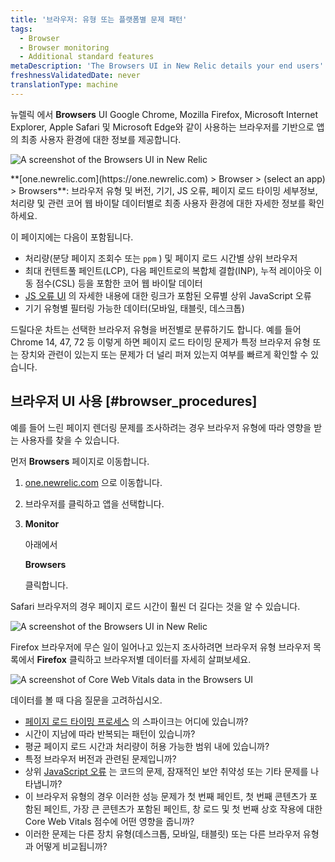 ```yaml
---
title: '브라우저: 유형 또는 플랫폼별 문제 패턴'
tags:
  - Browser
  - Browser monitoring
  - Additional standard features
metaDescription: 'The Browsers UI in New Relic details your end users'' experience with your app by type (Chrome, Edge, Safari, etc.) and platform (mobile, tablet, desktop).'
freshnessValidatedDate: never
translationType: machine
---
```





뉴렐릭 <InlinePopover type="browser"/>에서 <DoNotTranslate>**Browsers**</DoNotTranslate> UI Google Chrome, Mozilla Firefox, Microsoft Internet Explorer, Apple Safari 및 Microsoft Edge와 같이 사용하는 브라우저를 기반으로 앱의 최종 사용자 환경에 대한 정보를 제공합니다.

<img
  title="Browsers UI"
  alt="A screenshot of the Browsers UI in New Relic"
  src={browserBrowsersUi}
/>

<figcaption>
  <DoNotTranslate>**[one.newrelic.com](https://one.newrelic.com) > Browser > (select an app) > Browsers**</DoNotTranslate>: 브라우저 유형 및 버전, 기기, JS 오류, 페이지 로드 타이밍 세부정보, 처리량 및 관련 코어 웹 바이탈 데이터별로 최종 사용자 환경에 대한 자세한 정보를 확인하세요.
</figcaption>

이 페이지에는 다음이 포함됩니다.

* 처리량(분당 페이지 조회수 또는 `ppm` ) 및 페이지 로드 시간별 상위 브라우저
* 최대 컨텐트풀 페인트(LCP), 다음 페인트로의 복합체 결합(INP), 누적 레이아웃 이동 점수(CSL) 등을 포함한 코어 웹 바이탈 데이터
* [JS 오류 UI](/docs/browser/new-relic-browser/browser-pro-features/javascript-errors-page-detect-analyze-errors/) 의 자세한 내용에 대한 링크가 포함된 오류별 상위 JavaScript 오류
* 기기 유형별 필터링 가능한 데이터(모바일, 태블릿, 데스크톱)

드릴다운 차트는 선택한 브라우저 유형을 버전별로 분류하기도 합니다. 예를 들어 Chrome 14, 47, 72 등 이렇게 하면 페이지 로드 타이밍 문제가 특정 브라우저 유형 또는 장치와 관련이 있는지 또는 문제가 더 널리 퍼져 있는지 여부를 빠르게 확인할 수 있습니다.

## 브라우저 UI 사용 [#browser_procedures]

예를 들어 느린 페이지 렌더링 문제를 조사하려는 경우 브라우저 유형에 따라 영향을 받는 사용자를 찾을 수 있습니다.

먼저 <DoNotTranslate>**Browsers**</DoNotTranslate> 페이지로 이동합니다.

1. [one.newrelic.com](https://one.newrelic.com) 으로 이동합니다.

2. 브라우저를 클릭하고 앱을 선택합니다.

3. <DoNotTranslate>**Monitor**</DoNotTranslate>

   아래에서

   <DoNotTranslate>**Browsers**</DoNotTranslate>

   클릭합니다.

Safari 브라우저의 경우 페이지 로드 시간이 훨씬 더 길다는 것을 알 수 있습니다.

<img
  title="Browsers UI"
  alt="A screenshot of the Browsers UI in New Relic"
  src={browserBrowserLoadTime}
/>

Firefox 브라우저에 무슨 일이 일어나고 있는지 조사하려면 브라우저 유형 브라우저 목록에서 <DoNotTranslate>**Firefox**</DoNotTranslate> 클릭하고 브라우저별 데이터를 자세히 살펴보세요.

<img
  title="Core Web Vitals data in the Browsers UI"
  alt="A screenshot of Core Web Vitals data in the Browsers UI"
  src={browserChromeExample}
/>

데이터를 볼 때 다음 질문을 고려하십시오.

* [페이지 로드 타이밍 프로세스](/docs/browser/new-relic-browser/page-load-timing-resources/page-load-timing-process) 의 스파이크는 어디에 있습니까?
* 시간이 지남에 따라 반복되는 패턴이 있습니까?
* 평균 페이지 로드 시간과 처리량이 허용 가능한 범위 내에 있습니까?
* 특정 브라우저 버전과 관련된 문제입니까?
* 상위 [JavaScript 오류](/docs/browser/new-relic-browser/browser-pro-features/javascript-errors-page-detect-analyze-errors/) 는 코드의 문제, 잠재적인 보안 취약성 또는 기타 문제를 나타냅니까?
* 이 브라우저 유형의 경우 이러한 성능 문제가 첫 번째 페인트, 첫 번째 콘텐츠가 포함된 페인트, 가장 큰 콘텐츠가 포함된 페인트, 창 로드 및 첫 번째 상호 작용에 대한 Core Web Vitals 점수에 어떤 영향을 줍니까?
* 이러한 문제는 다른 장치 유형(데스크톱, 모바일, 태블릿) 또는 다른 브라우저 유형과 어떻게 비교됩니까?